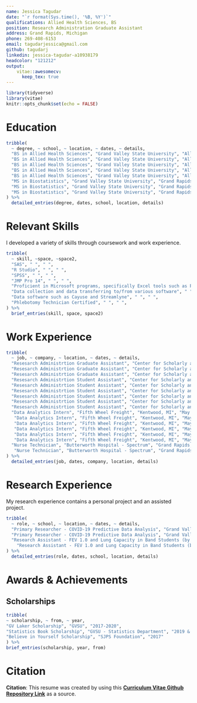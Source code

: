 ```yaml
---
name: Jessica Tagudar
date: "`r format(Sys.time(), '%B, %Y')`"
qualifications: Allied Health Sciences, BS
position: Research Administration Graduate Assistant
address: Grand Rapids, Michigan
phone: 269-408-6153
email: tagudarjessica@gmail.com
github: tagudarj
linkedin: jessica-tagudar-a10938179
headcolor: "121212"
output: 
    vitae::awesomecv:
      keep_tex: true
---
```


```r
library(tidyverse)
library(vitae)
knitr::opts_chunk$set(echo = FALSE)
```

# Education
```r
tribble(
  ~ degree, ~ school, ~ location, ~ dates, ~ details,
  "BS in Allied Health Sciences", "Grand Valley State University", "Allendale, MI", "Aug. 2017 - Apr. 2020", "Major: Allied Health Sciences; Minor: Applied Statistics",
  "BS in Allied Health Sciences", "Grand Valley State University", "Allendale, MI", "Aug. 2017 - Apr. 2020", "Overall GPA: 3.4",
  "BS in Allied Health Sciences", "Grand Valley State University", "Allendale, MI", "Aug. 2017 - Apr. 2020", "Applied Statistics GPA: 3.9",
  "BS in Allied Health Sciences", "Grand Valley State University", "Allendale, MI", "Aug. 2017 - Apr. 2020", "Dean’s List: 2019, 2020",
  "BS in Allied Health Sciences", "Grand Valley State University", "Allendale, MI", "Aug. 2017 - Apr. 2020", "Related Coursework: Statistical Quality Control, Intermediate Applied Statistics, Design of Experiments, Introduction to Biostatistics, Regression Analysis, Statistical Computing, Introduction to Health Care Research",
  "MS in Biostatistics", "Grand Valley State University", "Grand Rapids, MI", "Aug. 2020 - Present", "Expected Graduation: April 2022",
  "MS in Biostatistics", "Grand Valley State University", "Grand Rapids, MI", "Aug. 2020 - Present", "Related Coursework: R Programming, Bioinformatics, Applied Statistics for Health Professions",
  "MS in Biostatistics", "Grand Valley State University", "Grand Rapids, MI", "Aug. 2020 - Present", "Interests: Biostatistics, Data Analytics, Research, Epidemiology"
) %>% 
  detailed_entries(degree, dates, school, location, details)
```

# Relevant Skills

\footnotesize
I developed a variety of skills through coursework and work experience.


```r
tribble(
  ~ skill, ~space, ~space2,
  "SAS", " ", " ",
  "R Studio", " ", " ",
  "SPSS", " ", " ", 
  "JMP Pro 14", " ", " ",
  "Proficient in Microsoft programs, specifically Excel tools such as Pivot Tables", " ", " ",
  "Data collection and data transferring to/from various software", " ", " ",
  "Data software such as Cayuse and Streamlyne", " ", " ",
  "Phlebotomy Technician Certified", " ", " ",
) %>% 
  brief_entries(skill, space, space2)
```

# Work Experience

```r
tribble(
  ~ job, ~ company, ~ location, ~ dates, ~ details,
  "Resesarch Administrtion Graduate Assistant", "Center for Scholarly and Creative Excellence - GVSU", "Allendale, MI", "Aug. 2020 - Present", "COVID-19 Research",
  "Resesarch Administrtion Graduate Assistant", "Center for Scholarly and Creative Excellence - GVSU", "Allendale, MI", "Aug. 2020 - Present", "Managing COVID-19 Testing Facility",
  "Resesarch Administrtion Graduate Assistant", "Center for Scholarly and Creative Excellence - GVSU", "Allendale, MI", "Aug. 2020 - Present", "Assist with Office of Sponsored Programs by monitoring contracts and other duties",
  "Resesarch Administrtion Student Assistant", "Center for Scholarly and Creative Excellence - GVSU", "Allendale, MI", "Nov. 2018 - Apr. 2020", "Collected and converted data to and from various databases",
  "Resesarch Administrtion Student Assistant", "Center for Scholarly and Creative Excellence - GVSU", "Allendale, MI", "Nov. 2018 - Apr. 2020", "Data analyzing and data cleaning",
  "Resesarch Administrtion Student Assistant", "Center for Scholarly and Creative Excellence - GVSU", "Allendale, MI", "Nov. 2018 - Apr. 2020", "Prepared the company for a new software launch by organizing research projects from 2011 to 2020",
  "Resesarch Administrtion Student Assistant", "Center for Scholarly and Creative Excellence - GVSU", "Allendale, MI", "Nov. 2018 - Apr. 2020", "Ensured that finished research projects contain all of their necessary documents to secure their completion – such as budget forms and fully executed contracts",
  "Resesarch Administrtion Student Assistant", "Center for Scholarly and Creative Excellence - GVSU", "Allendale, MI", "Nov. 2018 - Apr. 2020", "Attended conference calls to stay on track with other companies for the launch of our new software",
  "Resesarch Administrtion Student Assistant", "Center for Scholarly and Creative Excellence - GVSU", "Allendale, MI", "Nov. 2018 - Apr. 2020", "Prepared learning modules directed toward faculty and staff to learn about the new software",
  "Data Analytics Intern", "Fifth Wheel Freight", "Kentwood, MI", "May 2019 - Aug. 2019", "Interpreted data, analyze results using statistical techniques and provide ongoing reports ",
   "Data Analytics Intern", "Fifth Wheel Freight", "Kentwood, MI", "May 2019 - Aug. 2019", "Developed and implement databases, data collection systems, data analytics and other strategies that optimize statistical efficiency and quality",
   "Data Analytics Intern", "Fifth Wheel Freight", "Kentwood, MI", "May 2019 - Aug. 2019", "Identified, analyzed, and interpreted trends or patterns in complex data sets",
   "Data Analytics Intern", "Fifth Wheel Freight", "Kentwood, MI", "May 2019 - Aug. 2019", "Filtered and “cleaned” data by reviewing computer reports, printouts, and performance indicators to locate and correct code problems",
   "Data Analytics Intern", "Fifth Wheel Freight", "Kentwood, MI", "May 2019 - Aug. 2019", "Worked with management to prioritize business and information needs",
   "Data Analytics Intern", "Fifth Wheel Freight", "Kentwood, MI", "May 2019 - Aug. 2019", "Located and defined new process improvement opportunities",
  "Nurse Technician", "Butterworth Hospital - Spectrum", "Grand Rapids, MI", "Sep. 2018 - Nov. 2018", "Obtained vital signs and reported any abnormalities or changes in patients’ condition and behavior",
   "Nurse Technician", "Butterworth Hospital - Spectrum", "Grand Rapids, MI", "Sep. 2018 - Nov. 2018", "Assessed patients with daily activities and providing dietary and hygienic care",
) %>% 
  detailed_entries(job, dates, company, location, details)
```

# Research Experience

\footnotesize
My research experience contains a personal project and an assisted project.


```r
tribble(
  ~ role, ~ school, ~ location, ~ dates, ~ details,
  "Primary Researcher - COVID-19 Predictive Data Analysis", "Grand Valley State University", "Allendale, MI", "Oct. 2020 - Present", "Objective: To use predictive analytic models to create a risk forecast of COVID-19 for GVSU, using test result data from Trident Labs.",
  "Primary Researcher - COVID-19 Predictive Data Analysis", "Grand Valley State University", "Allendale, MI", "Oct. 2020 - Present", "Visualizations are created using R Studio.",
  "Research Assistant - FEV 1.0 and Lung Capacity in Band Students (by Dr. Deborah Lown and Trenton Dalm, GVSU student)", "Grand Valley State University", "Allendale, MI", "June 2019 - Apr. 2020", "Objective: To test the effectiveness of the pulmonary exercises taught by Breathing Gym on functional lung capacity and FEV 1.0 in Grand Valley State University marching band students.",
    "Research Assistant - FEV 1.0 and Lung Capacity in Band Students (by Dr. Deborah Lown and Trenton Dalm, GVSU student)", "Grand Valley State University", "Allendale, MI", "June 2019 - Apr. 2020", "My responsibilities included the following: Assisted with data collection using spirometers and weight/height measuring tools, analyzed and organized data to find trends over the semester, provided insight on conclusions",
) %>% 
  detailed_entries(role, dates, school, location, details)
```


# Awards & Achievements
## Scholarships 
```r
tribble( 
~ scholarship, ~ from, ~ year, 
"GV Laker Scholarship", "GVSU", "2017-2020", 
"Statistics Book Scholarship", "GVSU - Statistics Department", "2019 & 2020", 
"Believe in Yourself Scholarship", "SJPS Foundation", "2017"
) %>%
brief_entries(scholarship, year, from) 
``` 

# Citation
**Citation**: This resume was created by using this [**Curriculum Vitae Github Repository Link**](https://github.com/mitchelloharawild/CV.git) as a source.
